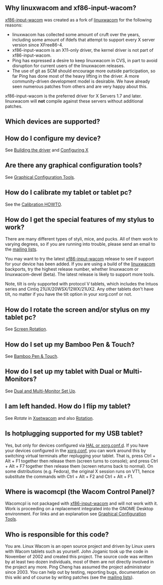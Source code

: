 == Why linuxwacom and xf86-input-wacom? ==
[[xf86-input-wacom]] was created as a fork of [[linuxwacom]] for the following reasons:
* linuxwacom has collected some amount of cruft over the years, including some amount of ifdefs that attempt to support every X server version since XFree86-4.
* xf86-input-wacom is an X11-only driver, the kernel driver is not part of xf86-input-wacom.
* Ping has expressed a desire to keep linuxwacom in CVS, in part to avoid disruption for current users of the linuxwacom releases.
* The use of git as SCM should encourage more outside participation, so far  Ping has done most of the heavy lifting in the driver. A more community-driven development model is desirable. We have already seen numerous patches from others and are very happy about this.

xf86-input-wacom is the preferred driver for X Servers 1.7 and later. linuxwacom will <b>not</b> compile against these servers without additional patches.

== Which devices are supported? ==

{{:Supported Devices}}

== How do I configure my device? ==

See [[Building the driver]] and [[Configuring X]]

== Are there any graphical configuration tools? ==
See [[External applications#Graphical Configuration Tools|Graphical Configuration Tools]].

== How do I calibrate my tablet or tablet pc? ==
See the [[Calibration#Calibration|Calibration HOWTO]].

== How do I get the special features of my stylus to work? ==

There are many different types of styli, mice, and pucks. All of them work to varying degrees, so if you are running into trouble, please send an email to the [[mailing lists]].


You may want to try the latest [[xf86-input-wacom]] release to see if support for your device has been added.  If you are using a build of the [[linuxwacom]] backports, try the highest release number, whether linuxwacom or linuxwacom-devel (beta). The latest release is likely to support more tools.

Note, tilt is only supported with protocol V tablets, which includes the Intuos series and Cintiq 21UX/20WSX/12WX/21UX2. Any other tablets don't have tilt, no matter if you have the tilt option in your xorg.conf or not.

== How do I rotate the screen and/or stylus on my tablet pc? ==
See [[Tablet PC Setup#Screen Rotation|Screen Rotation]].

== How do I set up my Bamboo Pen & Touch? ==
See [[Wacom Tablet Set Up#Bamboo Pen & Touch|Bamboo Pen & Touch]].

== How do I set up my tablet with Dual or Multi-Monitors? ==
See [[Dual and Multi-Monitor Set Up]].

== I am left handed.  How do I flip my tablet? ==
See ''Rotate'' in [[Xsetwacom]] and also [[Rotation]].

== Is hotplugging supported for my USB tablet? ==
Yes, but only for devices configured via [[Configuring X|HAL or xorg.conf.d]]. If you have your devices configured in the [[Xorg.conf|xorg.conf]], you can work around this by switching virtual terminals after replugging your tablet. That is, press Ctrl + Alt + F1 together then release them (screen turns to console); and press Ctrl + Alt + F7 together then release them (screen returns back to normal). On some distributions (e.g. Fedora), the original X session runs on VT1, hence substitute the commands with Ctrl + Alt + F2 and Ctrl + Alt + F1.

== Where is wacomcpl (the Wacom Control Panel)? ==
Wacomcpl is not packaged with [[xf86-input-wacom]] and will not work with it.  Work is proceeding on a replacement integrated into the GNOME Desktop environment.  For links and an explanation see [[External applications#Graphical Configuration Tools|Graphical Configuration Tools]].

== Who is responsible for this code? ==
You are. Linux Wacom is an open source project and driven by Linux users with Wacom tablets such as yourself. John Joganic took up the code in November of 2002 and created this project. The source code was written by at least two dozen individuals, most of them are not directly involved in the project any more. Ping Cheng has assumed the project administrator since 2003. You can help out by testing, reporting bugs, documentation on this wiki and of course by writing patches (see the [[mailing lists]]).